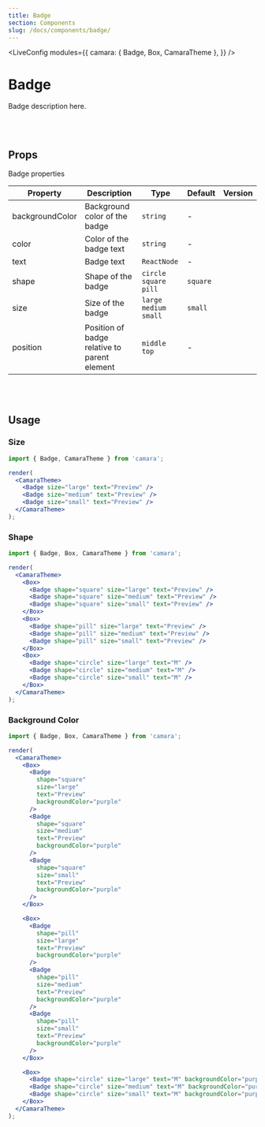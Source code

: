 ```yaml
---
title: Badge
section: Components
slug: /docs/components/badge/
---
```



<!-- Define `camara` module as `{ Badge }` -->

<LiveConfig
  modules={{
    camara: { Badge, Box, CamaraTheme },
  }}
/>

# Badge

Badge description here.

<br></br>

## Props

Badge properties

| Property        | Description                                  | Type                     | Default  | Version |
| --------------- | -------------------------------------------- | ------------------------ | -------- | ------- |
| backgroundColor | Background color of the badge                | `string`                 | -        |         |
| color           | Color of the badge text                      | `string`                 | -        |         |
| text            | Badge text                                   | `ReactNode`              | -        |         |
| shape           | Shape of the badge                           | `circle` `square` `pill` | `square` |         |
| size            | Size of the badge                            | `large` `medium` `small` | `small`  |         |
| position        | Position of badge relative to parent element | `middle` `top`           | -        |         |

<br></br>

## Usage

### Size

```jsx live noInline
import { Badge, CamaraTheme } from 'camara';

render(
  <CamaraTheme>
    <Badge size="large" text="Preview" />
    <Badge size="medium" text="Preview" />
    <Badge size="small" text="Preview" />
  </CamaraTheme>
);
```

### Shape

```jsx live noInline
import { Badge, Box, CamaraTheme } from 'camara';

render(
  <CamaraTheme>
    <Box>
      <Badge shape="square" size="large" text="Preview" />
      <Badge shape="square" size="medium" text="Preview" />
      <Badge shape="square" size="small" text="Preview" />
    </Box>
    <Box>
      <Badge shape="pill" size="large" text="Preview" />
      <Badge shape="pill" size="medium" text="Preview" />
      <Badge shape="pill" size="small" text="Preview" />
    </Box>
    <Box>
      <Badge shape="circle" size="large" text="M" />
      <Badge shape="circle" size="medium" text="M" />
      <Badge shape="circle" size="small" text="M" />
    </Box>
  </CamaraTheme>
);
```

### Background Color

```jsx live noInline
import { Badge, Box, CamaraTheme } from 'camara';

render(
  <CamaraTheme>
    <Box>
      <Badge
        shape="square"
        size="large"
        text="Preview"
        backgroundColor="purple"
      />
      <Badge
        shape="square"
        size="medium"
        text="Preview"
        backgroundColor="purple"
      />
      <Badge
        shape="square"
        size="small"
        text="Preview"
        backgroundColor="purple"
      />
    </Box>

    <Box>
      <Badge
        shape="pill"
        size="large"
        text="Preview"
        backgroundColor="purple"
      />
      <Badge
        shape="pill"
        size="medium"
        text="Preview"
        backgroundColor="purple"
      />
      <Badge
        shape="pill"
        size="small"
        text="Preview"
        backgroundColor="purple"
      />
    </Box>

    <Box>
      <Badge shape="circle" size="large" text="M" backgroundColor="purple" />
      <Badge shape="circle" size="medium" text="M" backgroundColor="purple" />
      <Badge shape="circle" size="small" text="M" backgroundColor="purple" />
    </Box>
  </CamaraTheme>
);
```
